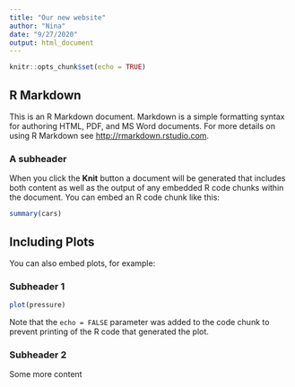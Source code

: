 ```yaml
---
title: "Our new website"
author: "Nina"
date: "9/27/2020"
output: html_document
---
```


```r
knitr::opts_chunk$set(echo = TRUE)
```

## R Markdown

This is an R Markdown document. Markdown is a simple formatting syntax for authoring HTML, PDF, and MS Word documents. For more details on using R Markdown see <http://rmarkdown.rstudio.com>.

### A subheader

When you click the **Knit** button a document will be generated that includes both content as well as the output of any embedded R code chunks within the document. You can embed an R code chunk like this:

```r
summary(cars)
```

## Including Plots

You can also embed plots, for example:

### Subheader 1

```r
plot(pressure)
```

Note that the `echo = FALSE` parameter was added to the code chunk to prevent printing of the R code that generated the plot.

### Subheader 2

Some more content